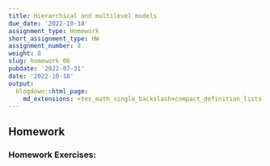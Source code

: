 ```yaml
---
title: Hierarchical and multilevel models
due_date: '2022-10-18'
assignment_type: Homework
short_assignment_type: HW
assignment_number: 8
weight: 8
slug: homework_08
pubdate: '2022-07-31'
date: '2022-10-18'
output:
  blogdown::html_page:
    md_extensions: +tex_math_single_backslash+compact_definition_lists
---
```

## Homework

### Homework Exercises:

